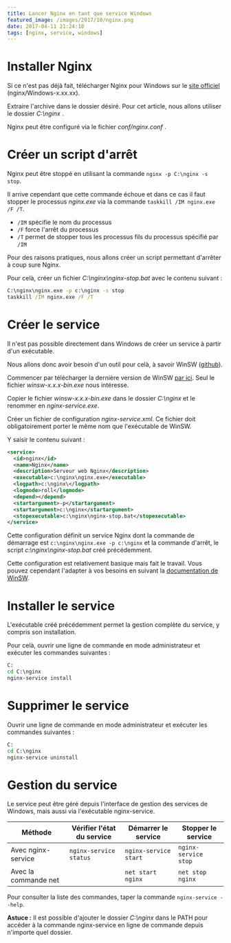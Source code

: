 ```yaml
---
title: Lancer Nginx en tant que service Windows
featured_image: /images/2017/10/nginx.png
date: 2017-04-11 21:24:18
tags: [nginx, service, windows]
---
```


# Installer Nginx

Si ce n'est pas déjà fait, télécharger Nginx pour Windows sur le [site officiel](http://nginx.org/en/download.html) (nginx/Windows-x.xx.xx).

Extraire l'archive dans le dossier désiré.
Pour cet article, nous allons utiliser le dossier _C:\nginx_ .

Nginx peut être configuré via le fichier _conf/nginx.conf_ .

# Créer un script d'arrêt

Nginx peut être stoppé en utilisant la commande `nginx -p C:\nginx -s stop`.

Il arrive cependant que cette commande échoue et dans ce cas il faut stopper le processus _nginx.exe_ via la commande `taskkill /IM nginx.exe /F /T`.

- `/IM` spécifie le nom du processus
- `/F` force l'arrêt du processus
- `/T` permet de stopper tous les processus fils du processus spécifié par `/IM`

Pour des raisons pratiques, nous allons créer un script permettant d'arrêter à coup sure Nginx.

Pour celà, créer un fichier _C:\nginx\nginx-stop.bat_ avec le contenu suivant :

```bat
C:\nginx\nginx.exe -p c:\nginx -s stop
taskkill /IM nginx.exe /F /T
```

# Créer le service

Il n'est pas possible directement dans Windows de créer un service à partir d'un exécutable.

Nous allons donc avoir besoin d'un outil pour celà, à savoir WinSW ([github](https://github.com/kohsuke/winsw)).

Commencer par télécharger la dernière version de WinSW [par ici](http://repo.jenkins-ci.org/releases/com/sun/winsw/winsw/). Seul le fichier _winsw-x.x.x-bin.exe_ nous intéresse.

Copier le fichier _winsw-x.x.x-bin.exe_ dans le dossier _C:\nginx_ et le renommer en _nginx-service.exe_.

Créer un fichier de configuration _nginx-service.xml_. Ce fichier doit obligatoirement porter le même nom que l'exécutable de WinSW.

Y saisir le contenu suivant :

```xml
<service>
  <id>nginx</id>
  <name>Nginx</name>
  <description>Serveur web Nginx</description>
  <executable>c:\nginx\nginx.exe</executable>
  <logpath>c:\nginx\</logpath>
  <logmode>roll</logmode>
  <depend></depend>
  <startargument>-p</startargument>
  <startargument>c:\nginx</startargument>
  <stopexecutable>c:\nginx\nginx-stop.bat</stopexecutable>
</service>
```

Cette configuration définit un service Nginx dont la commande de démarrage est `c:\nginx\nginx.exe -p c:\nginx` et la commande d'arrêt, le script _c:\nginx\nginx-stop.bat_ créé précédemment.

Cette configuration est relativement basique mais fait le travail.
Vous pouvez cependant l'adapter à vos besoins en suivant la [documentation de WinSW](https://github.com/kohsuke/winsw/blob/master/doc/xmlConfigFile.md).

# Installer le service

L'exécutable créé précédemment permet la gestion complète du service, y compris son installation.

Pour celà, ouvrir une ligne de commande en mode administrateur et exécuter les commandes suivantes :

```bat
C:
cd C:\nginx
nginx-service install
```

# Supprimer le service

Ouvrir une ligne de commande en mode administrateur et exécuter les commandes suivantes :

```bat
C:
cd C:\nginx
nginx-service uninstall
```

# Gestion du service

Le service peut être géré depuis l'interface de gestion des services de Windows, mais aussi via l'exécutable nginx-service.

| Méthode              | Vérifier l'état du service | Démarrer le service   | Stopper le service   |
| -------------------- | -------------------------- | --------------------- | -------------------- |
| Avec nginx-service   | `nginx-service status`     | `nginx-service start` | `nginx-service stop` |
| Avec la commande net |                            | `net start nginx`     | `net stop nginx`     |

Pour consulter la liste des commandes, taper la commande `nginx-service --help`.

**Astuce :** Il est possible d'ajouter le dossier _C:\nginx_ dans le PATH pour accéder à la commande nginx-service en ligne de commande depuis n'importe quel dossier.
